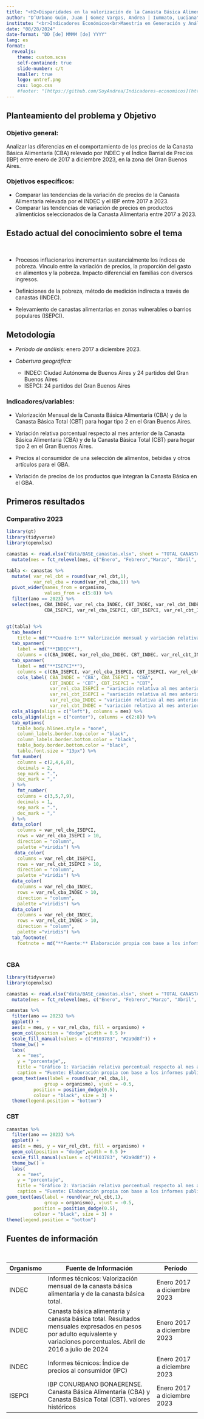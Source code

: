 ```yaml
---
title: "<H2>Disparidades en la valorización de la Canasta Básica Alimentaria relevada por el INDEC y el Índice Barrial de Precios en el Gran Buenos Aires entre entre enero de 2017 a diciembre 2023.</H2>"
author: "D’Urbano Guim, Juan | Gomez Vargas, Andrea | Iummato, Luciana"
institute: "<br>Indicadores Económicos<br>Maestría en Generación y Análisis de Información Estadística<br> UNTREF"
date: "08/28/2024"
date-format: "DD [de] MMMM [de] YYYY"
lang: es
format: 
  revealjs: 
    theme: custom.scss
    self-contained: true
    slide-number: c/t
    smaller: true
    logo: untref.png
    css: logo.css
    #footer: "[https://github.com/SoyAndrea/Indicadores-economicos](https://github.com/SoyAndrea/Indicadores-economicos)"
---
```


## Planteamiento del problema y Objetivo

### Objetivo general:
Analizar las diferencias en el comportamiento de los precios de la Canasta Básica Alimentaria (CBA) relevado por INDEC y el Índice Barrial de Precios (IBP) entre enero de 2017 a diciembre 2023, en la zona del Gran Buenos Aires.
<br>

### Objetivos específicos:
- Comparar las tendencias de la variación de precios de la Canasta Alimentaria relevada por el INDEC y el IBP entre 2017 a 2023.
- Comparar las tendencias de variación de precios en productos alimenticios seleccionados de la Canasta Alimentaria  entre 2017 a 2023.







## Estado actual del conocimiento sobre el tema
<br>

- Procesos inflacionarios incrementan sustancialmente los índices de pobreza. Vínculo entre la variación de precios, la proporción del gasto en alimentos y la pobreza. Impacto diferencial en familias con diversos ingresos.


- Definiciones de la pobreza, método de medición indirecta a través de canastas (INDEC).


- Relevamiento de canastas alimentarias en zonas vulnerables o barrios populares (ISEPCI).


## Metodología 

- *Período de análisis:* enero 2017 a diciembre 2023.
- *Cobertura geográfica:* 

    - INDEC: Ciudad Autónoma de Buenos Aires y 24 partidos del Gran Buenos            Aires 
    - ISEPCI: 24 partidos del Gran Buenos Aires

###  Indicadores/variables:
- Valorización Mensual de la Canasta Básica Alimentaria (CBA) y de la Canasta Básica Total (CBT) para hogar tipo 2 en el Gran Buenos Aires. 

- Variación relativa porcentual respecto al mes anterior de la Canasta Básica Alimentaria (CBA) y de la Canasta Básica Total (CBT) para hogar tipo 2 en el Gran Buenos Aires. 

- Precios al consumidor de una selección de alimentos, bebidas y otros artículos para el GBA. 

- Variación de precios de los productos que integran la Canasta Básica en el GBA.


## Primeros resultados

::: {.panel-tabset}

### Comparativo 2023


```r
library(gt)
library(tidyverse)
library(openxlsx)

canastas <- read.xlsx("data/BASE_canastas.xlsx", sheet = "TOTAL CANASTAS") %>% 
  mutate(mes = fct_relevel(mes, c("Enero", "Febrero","Marzo", "Abril", "Mayo", "Junio", "Julio", "Agosto", "Septiembre", "Octubre", "Noviembre", "Diciembre")))

tabla <- canastas %>% 
  mutate( var_rel_cbt = round(var_rel_cbt,1),
          var_rel_cba = round(var_rel_cba,1)) %>% 
  pivot_wider(names_from = organismo, 
              values_from = c(5:8)) %>%
  filter(ano == 2023) %>% 
  select(mes, CBA_INDEC, var_rel_cba_INDEC, CBT_INDEC, var_rel_cbt_INDEC,
              CBA_ISEPCI, var_rel_cba_ISEPCI, CBT_ISEPCI, var_rel_cbt_ISEPCI) 


gt(tabla) %>% 
  tab_header(
    title = md("**Cuadro 1:** Valorización mensual y variación relativa porcentual respecto al mes anterior de la Canasta Básica Alimentaria (CBA) y de la Canasta Básica Total (CBT) para hogar tipo 2 en el Gran Buenos Aires. Año 2023.")) %>% 
  tab_spanner(
    label = md("**INDEC**"),
    columns = c(CBA_INDEC, var_rel_cba_INDEC, CBT_INDEC, var_rel_cbt_INDEC)) %>% 
  tab_spanner(
    label = md("**ISEPCI**"),
    columns = c(CBA_ISEPCI, var_rel_cba_ISEPCI, CBT_ISEPCI, var_rel_cbt_ISEPCI)) %>% 
    cols_label( CBA_INDEC = 'CBA', CBA_ISEPCI = "CBA", 
                CBT_INDEC = 'CBT', CBT_ISEPCI = "CBT",
                var_rel_cba_ISEPCI = "variación relativa al mes anterior", 
                var_rel_cbt_ISEPCI = "variación relativa al mes anterior",
                var_rel_cba_INDEC = "variación relativa al mes anterior", 
                var_rel_cbt_INDEC = "variación relativa al mes anterior") %>% 
  cols_align(align = c("left"), columns = mes) %>% 
  cols_align(align = c("center"), columns = c(2:8)) %>% 
  tab_options(
    table_body.hlines.style = "none",
    column_labels.border.top.color = "black",
    column_labels.border.bottom.color = "black",
    table_body.border.bottom.color = "black",
    table.font.size = "13px") %>% 
  fmt_number(
    columns = c(2,4,6,8),
    decimals = 2,
    sep_mark = ".",
    dec_mark = ","
  ) %>%
    fmt_number(
    columns = c(3,5,7,9),
    decimals = 1,
    sep_mark = ".",
    dec_mark = ","
  ) %>%
  data_color(
    columns = var_rel_cba_ISEPCI,
    rows = var_rel_cba_ISEPCI > 10,
    direction = "column",
    palette ="viridis") %>% 
   data_color(
    columns = var_rel_cbt_ISEPCI,
    rows = var_rel_cbt_ISEPCI > 10,
    direction = "column",
    palette ="viridis") %>% 
  data_color(
    columns = var_rel_cba_INDEC,
    rows = var_rel_cba_INDEC > 10,
    direction = "column",
    palette ="viridis") %>% 
  data_color(
    columns = var_rel_cbt_INDEC,
    rows = var_rel_cbt_INDEC > 10,
    direction = "column",
    palette ="viridis") %>% 
  tab_footnote(
    footnote = md("**Fuente:** Elaboración propia con base a los informes publicados por INDEC e ISEPCI")) 
  
```


### CBA 

```r
library(tidyverse)
library(openxlsx)

canastas <- read.xlsx("data/BASE_canastas.xlsx", sheet = "TOTAL CANASTAS") %>% 
  mutate(mes = fct_relevel(mes, c("Enero", "Febrero","Marzo", "Abril", "Mayo", "Junio", "Julio", "Agosto", "Septiembre", "Octubre", "Noviembre", "Diciembre")))

canastas %>% 
  filter(ano == 2023) %>% 
  ggplot() +
  aes(x = mes, y = var_rel_cba, fill = organismo) +
  geom_col(position = "dodge",width = 0.5 )+
  scale_fill_manual(values = c("#103783", "#2a9d8f")) +
  theme_bw() +
  labs(
    x = "mes",
    y = "porcentaje",,
    title = "Gráfico 1: Variación relativa porcentual respecto al mes anterior de la \nCanasta Básica Alimentaria (CBA) para hogar tipo 2 en el Gran Buenos Aires. Año 2023",
    caption = "Fuente: Elaboración propia con base a los informes publicados por INDEC e ISEPCI") +
  geom_text(aes(label = round(var_rel_cba,1), 
              group = organismo), vjust = -0.5,
          position = position_dodge(0.5),
          colour = "black", size = 3) +
  theme(legend.position = "bottom")

```

### CBT 

```r
canastas %>% 
  filter(ano == 2023) %>% 
  ggplot() +
  aes(x = mes, y = var_rel_cbt, fill = organismo) +
  geom_col(position = "dodge",width = 0.5 )+
  scale_fill_manual(values = c("#103783", "#2a9d8f")) +
  theme_bw() +
  labs(
    x = "mes",
    y = "porcentaje", 
    title = "Gráfico 2: Variación relativa porcentual respecto al mes anterior de la \nCanasta Básica Total (CBT) para hogar tipo 2 en el Gran Buenos Aires. Año 2023",
    caption = "Fuente: Elaboración propia con base a los informes publicados por INDEC e ISEPCI") +
geom_text(aes(label = round(var_rel_cbt,1), 
              group = organismo), vjust = -0.5,
          position = position_dodge(0.5),
          colour = "black", size = 3) +
theme(legend.position = "bottom")


```



:::

## Fuentes de información
<br>

| Organismo            | Fuente de Información   | Período | 
|------- |----------------------|---------|
| INDEC | Informes técnicos: Valorización mensual de la canasta básica alimentaria y de la canasta básica total.    | Enero 2017 a diciembre 2023 | 
| INDEC | Canasta básica alimentaria y canasta básica total. Resultados mensuales expresados en pesos por adulto equivalente y variaciones porcentuales. Abril de 2016 a julio de 2024       | Enero 2017 a diciembre 2023 | 
| INDEC | Informes técnicos: Índice de precios al consumidor (IPC) | Enero 2017 a diciembre 2023 | 
| ISEPCI    | IBP CONURBANO BONAERENSE. Canasta Básica Alimentaria (CBA) y Canasta Básica Total (CBT). valores históricos  | Enero 2017 a diciembre 2023 | 

